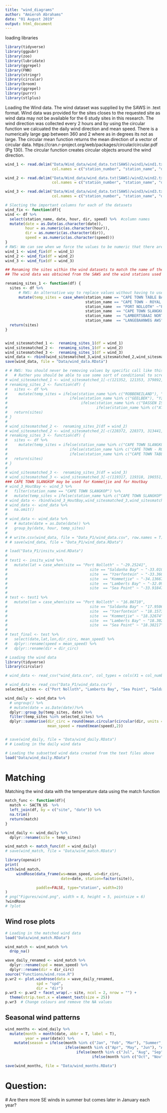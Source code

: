 ```yaml
---
title: "wind_diagrams"
author: "Amieroh Abrahams"
date: "01 August 2019"
output: html_document
---
```


loading libraries

```r
library(tidyverse)
library(ggpubr)
library(zoo)
library(lubridate)
library(ggrepel)
library(FNN)
library(stringr)
library(circular)
library(broom)
library(ggrepel)
library(purrr)
library(stlplus)
```


Loading the Wind data. The wind dataset was supplied by the SAWS in .text format. Wind data was provided for the sites closes to the requested site as wind data may not be available for the 6 study sites in this research.  The wind direction was collected every 2 hours and by using the circular function we calcuated the daily wind direction and mean speed. There is a numerically large gap between 360 and 2 where as in degrees its not as large. The circular mean function returns the mean direction of a vector of circular data. https://cran.r-project.org/web/packages/circular/circular.pdf (Pg 130). The circular function creates circular objects around the wind direction. 

```r
wind_1 <- read.delim("Data/Wind_data/wind_data.txt(SAWS)/wind1/wind1.txt", na.strings = "", 
                     col.names = c("station_number", "station_name", "date", "hour", "sub", "speed", "dir"))

wind_2 <- read.delim("Data/Wind_data/wind_data.txt(SAWS)/wind2/wind2.txt", na.strings = "",
                     col.names = c("station_number", "station_name", "date", "hour", "sub" ,"speed", "dir"))

wind_3 <- read.delim("Data/Wind_data/wind_data.txt(SAWS)/wind3/wind3.txt", na.strings = "",
                     col.names = c("station_number", "station_name", "date", "hour", "sub" ,"speed", "dir"))

# Slecting the important columns for each of the datasets
wind_fix <- function(df){
wind <- df %>% 
  select(station_name, date, hour, dir, speed) %>%  #column names
  mutate(date = as.Date(as.character(date)),
         hour = as.numeric(as.character(hour)), 
         dir = as.numeric(as.character(dir)),
         speed = as.numeric(as.character(speed)))
}
# RWS: We can see when we force the values to be numeric that there are some non-numeric values in the base data
wind_1 <- wind_fix(df = wind_1)
wind_2 <- wind_fix(df = wind_2)
wind_3 <- wind_fix(df = wind_3)

## Renaming the sites within the wind datasets to match the name of the sites at which seawater temperature was collected
## The wind data was obtained from the SAWS and the wind stations used were the closes stations to which temperature was collected

renaming_sites_1 <- function(df) {
  sites <- df %>%
      # RWS: An alternative way to replace values without having to use multiple ifelse() statements
      mutate(temp_sites = case_when(station_name == "CAPE TOWN TABLE BAY" ~ "Sea Point",
                                    station_name == "CAPE TOWN - ROYAL YACHT CLUB" ~ "Sea Point",
                                    station_name  == "PORT NOLLOTH" ~"Port Nolloth",
                                    station_name  == "CAPE TOWN SLANGKOP" ~ "Hout Bay",
                                    station_name  == "LAMBERTSBAAI NORTIER" ~ "Lamberts Bay",
                                    station_name  == "LANGEBAANWEG AWS" ~ "Saldanha Bay"))
  return(sites)
}


wind_sitesmatched_1 <-  renaming_sites_1(df = wind_1)
wind_sitesmatched_2 <-  renaming_sites_1(df = wind_2)
wind_sitesmatched_3 <-  renaming_sites_1(df = wind_3)
wind_data <- rbind(wind_sitesmatched_3,wind_sitesmatched_2,wind_sitesmatched_1)
save(wind_data, file = "Data/wind_data.RData")

# # RWS: You should never be removing values by specific call like this
#   # Rather you should be able to use some sort of conditional to screen out unwanted values
# wind_sitesmatched_1 <- wind_sitesmatched_1[-c(121352, 121353, 379892, 379893, 609324, 609325, 843506, 843507, 1014585), ]
# renaming_sites_2 <- function(df) {
#   sites <- df %>%
#     mutate(temp_sites = ifelse(station_name %in% c("ROBBENEILAND"), "Koeberg Basin",        
#                            ifelse(station_name %in% c("GEELBEK"), "Yzerfontein",
#                                 ifelse(station_name %in% c("DASSEN ISLAND"), "Dassen Island",
#                                        ifelse(station_name %in% c("ATLANTIS"), "Koeberg Basin","Error")))))
#   return(sites)
# }
# 
# wind_sitesmatched_2 <-  renaming_sites_2(df = wind_2)
# wind_sitesmatched_2 <- wind_sitesmatched_2[-c(228372, 228373, 313441, 313442, 364881, 364882, 557392), ] 
# renaming_sites_3 <- function(df) {
#   sites <- df %>%
#     mutate(temp_sites = ifelse(station_name %in% c("CAPE TOWN SLANGKOP"), "Kommetjie",  
#                            ifelse(station_name %in% c("CAPE TOWN - ROYAL YACHT CLUB"), "Sea Point",
#                            ifelse(station_name %in% c("CAPE TOWN TABLE BAY"), "Sea Point","Error"))))
#   return(sites)
# }
# 
# wind_sitesmatched_3 <-  renaming_sites_3(df = wind_3)
# wind_sitesmatched_3 <- wind_sitesmatched_3[-c(119317, 119318, 196551, 196552, 346759), ] 
### CAPE TOWN SLANGKOP may be used for Kommetjie and for Houtbay
# wind_3_HoutBay <- wind_3 %>% 
#   filter(station_name == "CAPE TOWN SLANGKOP") %>% 
#   mutate(temp_sites = ifelse(station_name %in% c("CAPE TOWN SLANGKOP"), "Hout Bay","Error"))
# wind_data <- rbind(wind_3_HoutBay,wind_sitesmatched_3,wind_sitesmatched_2,wind_sitesmatched_1)
# wind_data <- wind_data %>% 
#   na.omit()
# 
# wind_data <- wind_data %>% 
#   # mutate(date = as.Date(date)) %>%  
#   group_by(date, hour, temp_sites) 
# 
# # write.csv(wind_data, file = "Data_P1/wind_data.csv", row.names = T)
# # save(wind_data, file = "Data_P1/wind_data.RData")

# load("Data_P1/insitu_wind.RData")
# 
# test1 <- insitu_wind %>% 
#   mutate(lat = case_when(site == "Port Nolloth" ~ "-29.25241",
#                                     site == "Saldanha Bay" ~ "-33.01054",
#                                     site  == "Yzerfontein" ~ "-33.36068",
#                                     site  == "Kommetjie" ~ "-34.13667",
#                                     site  == "Lamberts Bay" ~ "-32.09185",
#                                     site  == "Sea Point" ~ "-33.91847"))
# 
# test <- test1 %>% 
#   mutate(lon = case_when(site == "Port Nolloth" ~ "16.86710",
#                                     site == "Saldanha Bay" ~ "17.95063",
#                                     site  == "Yzerfontein" ~ "18.15731",
#                                     site  == "Kommetjie" ~ "18.32674",
#                                     site  == "Lamberts Bay" ~ "18.30262",
#                                     site  == "Sea Point" ~ "18.38217"))
# 
# test_final <- test %>% 
#   select(date,lat,lon,dir_circ, mean_speed) %>% 
#   dplyr::rename(speed = mean_speed) %>% 
#   dplyr::rename(dir = dir_circ)

# Loading the wind data
library(tidyverse)
library(circular)

# wind_data <- read_csv("wind_data.csv", col_types = cols(X1 = col_number(), date = col_character(), dir = col_number(), hour = col_number(),  speed = col_number())) # Dataset too large for Github but better data at line 638

# wind_data <- read_csv("Data_P1/wind_data.csv")
selected_sites <- c("Port Nolloth", "Lamberts Bay", "Sea Point", "Saldanha Bay", "Hout Bay") 

wind_daily <- wind_data %>%
  # ungroup() %>%
  # mutate(date = as.Date(date))%>%
  dplyr::group_by(temp_sites, date) %>%
  filter(temp_sites %in% selected_sites) %>% 
  dplyr::summarise(dir_circ = round(mean.circular(circular(dir, units = "degrees")),2),
                   mean_speed = round(mean(speed),2)) 


# save(wind_daily, file = "Data/wind_daily.RData")
# # Loading in the daily wind data

# Loading the subsetted wind data created from the text files above 
load("Data/wind_daily.RData") 
```

# Matching
  Matching the wind data with the temperature data using the match function
  
```r
match_func <- function(df){
  match <- SACTN_US  %>%  
  left_join(df, by = c("site", "date")) %>% 
  na.trim()
  return(match)
}

wind_daily <- wind_daily %>% 
  dplyr::rename(site = temp_sites)

wind_match <- match_func(df = wind_daily) 
# save(wind_match, file = "Data/wind_match.RData")

library(openair)
print(
with(wind_match,
     windRose(data_frame(ws=mean_speed, wd=dir_circ, 
                         date=date, station=factor(site)),

              paddle=FALSE, type="station", width=2))
)
# png("Figures/wind.png", width = 8, height = 5, pointsize = 6)
?windRose
# ?plot
```

## Wind rose plots

```r
# Loading in the matched wind data
load("Data/wind_match.RData")

wind_match <- wind_match %>% 
  drop_na()

wave_daily_renamed <- wind_match %>% 
  dplyr::rename(spd = mean_speed) %>%
  dplyr::rename(dir = dir_circ) 
source("Functions/wind.rose.R")
p.wr2 <- plot.windrose(data = wave_daily_renamed,
              spd = "spd",
              dir = "dir")
p.wr3 <- p.wr2 + facet_wrap(.~ site, ncol = 2, nrow = "") +
  theme(strip.text.x = element_text(size = 25))
p.wr3  # Change colours and remove the NA values
```

## Seasonal wind patterns

```r
wind_months <- wind_daily %>% 
  mutate(month = month(date, abbr = T, label = T),
         year = year(date)) %>% 
    mutate(season = ifelse(month %in% c("Jan", "Feb", "Mar"), "Summer",        
                           ifelse(month %in% c("Apr", "May", "Jun"), "Autumn",
                                ifelse(month %in% c("Jul", "Aug", "Sep"), "Winter",
                                       ifelse(month %in% c("Oct", "Nov", "Dec"), "Spring","Error")))))

save(wind_months, file = "Data/wind_months.RData")
```

# Question:
  # Are there more SE winds in summer but comes later in January each year?
  
```r

```







